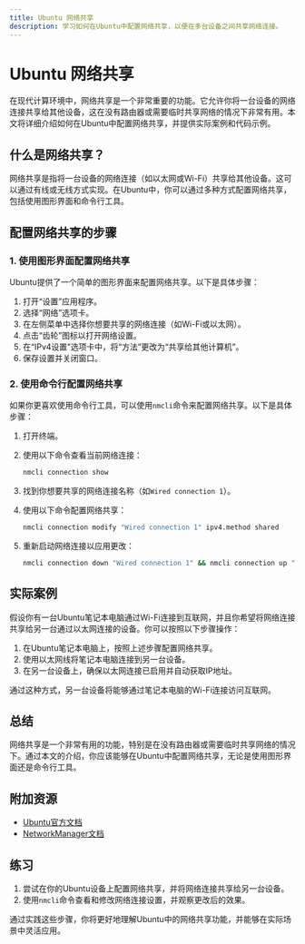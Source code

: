 ```yaml
---
title: Ubuntu 网络共享
description: 学习如何在Ubuntu中配置网络共享，以便在多台设备之间共享网络连接。
---
```


# Ubuntu 网络共享

在现代计算环境中，网络共享是一个非常重要的功能。它允许你将一台设备的网络连接共享给其他设备，这在没有路由器或需要临时共享网络的情况下非常有用。本文将详细介绍如何在Ubuntu中配置网络共享，并提供实际案例和代码示例。

## 什么是网络共享？

网络共享是指将一台设备的网络连接（如以太网或Wi-Fi）共享给其他设备。这可以通过有线或无线方式实现。在Ubuntu中，你可以通过多种方式配置网络共享，包括使用图形界面和命令行工具。

## 配置网络共享的步骤

### 1. 使用图形界面配置网络共享

Ubuntu提供了一个简单的图形界面来配置网络共享。以下是具体步骤：

1. 打开“设置”应用程序。
2. 选择“网络”选项卡。
3. 在左侧菜单中选择你想要共享的网络连接（如Wi-Fi或以太网）。
4. 点击“齿轮”图标以打开网络设置。
5. 在“IPv4设置”选项卡中，将“方法”更改为“共享给其他计算机”。
6. 保存设置并关闭窗口。

### 2. 使用命令行配置网络共享

如果你更喜欢使用命令行工具，可以使用`nmcli`命令来配置网络共享。以下是具体步骤：

1. 打开终端。
2. 使用以下命令查看当前网络连接：

   ```bash
   nmcli connection show
   ```

3. 找到你想要共享的网络连接名称（如`Wired connection 1`）。
4. 使用以下命令配置网络共享：

   ```bash
   nmcli connection modify "Wired connection 1" ipv4.method shared
   ```

5. 重新启动网络连接以应用更改：

   ```bash
   nmcli connection down "Wired connection 1" && nmcli connection up "Wired connection 1"
   ```

## 实际案例

假设你有一台Ubuntu笔记本电脑通过Wi-Fi连接到互联网，并且你希望将网络连接共享给另一台通过以太网连接的设备。你可以按照以下步骤操作：

1. 在Ubuntu笔记本电脑上，按照上述步骤配置网络共享。
2. 使用以太网线将笔记本电脑连接到另一台设备。
3. 在另一台设备上，确保以太网连接已启用并自动获取IP地址。

通过这种方式，另一台设备将能够通过笔记本电脑的Wi-Fi连接访问互联网。

## 总结

网络共享是一个非常有用的功能，特别是在没有路由器或需要临时共享网络的情况下。通过本文的介绍，你应该能够在Ubuntu中配置网络共享，无论是使用图形界面还是命令行工具。

## 附加资源

- [Ubuntu官方文档](https://help.ubuntu.com/)
- [NetworkManager文档](https://developer.gnome.org/NetworkManager/stable/)

## 练习

1. 尝试在你的Ubuntu设备上配置网络共享，并将网络连接共享给另一台设备。
2. 使用`nmcli`命令查看和修改网络连接设置，并观察更改后的效果。

通过实践这些步骤，你将更好地理解Ubuntu中的网络共享功能，并能够在实际场景中灵活应用。
